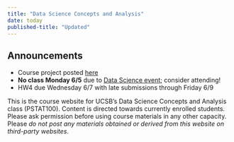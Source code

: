 ```yaml
---
title: "Data Science Concepts and Analysis"
date: today
published-title: "Updated"
---
```


::: {.callout-note}
## Announcements
* Course project posted [here](content.qmd#week-9)
* **No class Monday 6/5** due to [Data Science event](https://pstat197.github.io/); consider attending!
* HW4 due Wednesday 6/7 with late submissions through Friday 6/9
:::

This is the course website for UCSB's Data Science Concepts and Analysis class (PSTAT100). Content is directed towards currently enrolled students. Please ask permission before using course materials in any other capacity. Please *do not post any materials obtained or derived from this website on third-party websites*.